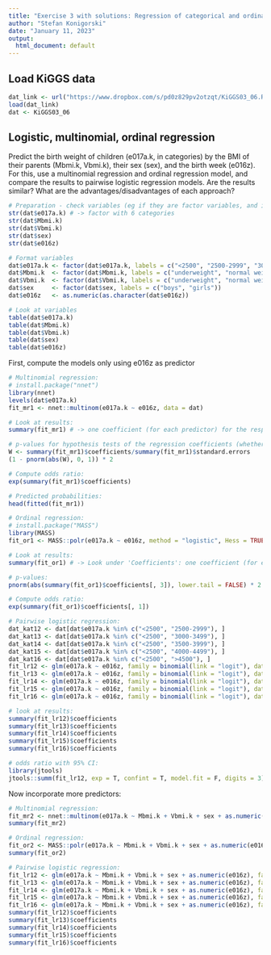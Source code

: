 ```yaml
---
title: "Exercise 3 with solutions: Regression of categorical and ordinal data"
author: "Stefan Konigorski"
date: "January 11, 2023"
output:
  html_document: default
---
```


## Load KiGGS data

```r
dat_link <- url("https://www.dropbox.com/s/pd0z829pv2otzqt/KiGGS03_06.RData?dl=1")
load(dat_link)
dat <- KiGGS03_06
```

## Logistic, multinomial, ordinal regression

Predict the birth weight of children (e017a.k, in categories) by the BMI of their parents (Mbmi.k, Vbmi.k), their sex (sex), and the birth week (e016z).
For this, use a multinomial regression and ordinal regression model, and compare the results to pairwise logistic regression models. 
Are the results similar? 
What are the advantages/disadvantages of each approach?

```r
# Preparation - check variables (eg if they are factor variables, and if yes, how many categories they have), especially important for e017a.k
str(dat$e017a.k) # -> factor with 6 categories
str(dat$Mbmi.k)
str(dat$Vbmi.k)
str(dat$sex)
str(dat$e016z)

# Format variables
dat$e017a.k <- factor(dat$e017a.k, labels = c("<2500", "2500-2999", "3000-3499", "3500-3999", "4000-4499", ">4500"))
dat$Mbmi.k  <- factor(dat$Mbmi.k, labels = c("underweight", "normal weight", "overweight", "obese"))
dat$Vbmi.k  <- factor(dat$Vbmi.k, labels = c("underweight", "normal weight", "overweight", "obese"))
dat$sex     <- factor(dat$sex, labels = c("boys", "girls"))
dat$e016z   <- as.numeric(as.character(dat$e016z))

# Look at variables
table(dat$e017a.k) 
table(dat$Mbmi.k)
table(dat$Vbmi.k)
table(dat$sex)
table(dat$e016z)
```

First, compute the models only using e016z as predictor

```r
# Multinomial regression:
# install.package("nnet")
library(nnet)
levels(dat$e017a.k)
fit_mr1 <- nnet::multinom(e017a.k ~ e016z, data = dat)

# Look at results: 
summary(fit_mr1) # -> one coefficient (for each predictor) for the respective comparison of the category (eg 2500-2999) with the reference category (here: <2500)

# p-values for hypothesis tests of the regression coefficients (whether they are 0 or not) have to be computed by hand, e.g.:
W <- summary(fit_mr1)$coefficients/summary(fit_mr1)$standard.errors
(1 - pnorm(abs(W), 0, 1)) * 2

# Compute odds ratio:
exp(summary(fit_mr1)$coefficients)

# Predicted probabilities: 
head(fitted(fit_mr1))
```

```r
# Ordinal regression:
# install.package("MASS")
library(MASS)
fit_or1 <- MASS::polr(e017a.k ~ e016z, method = "logistic", Hess = TRUE, data = dat)

# Look at results: 
summary(fit_or1) # -> Look under 'Coefficients': one coefficient (for each predictor) which contains the effect of the birth week on the birth weight category (under the proportional odds assumption)

# p-values:
pnorm(abs(summary(fit_or1)$coefficients[, 3]), lower.tail = FALSE) * 2

# Compute odds ratio:
exp(summary(fit_or1)$coefficients[, 1])
```

```r
# Pairwise logistic regression:
dat_kat12 <- dat[dat$e017a.k %in% c("<2500", "2500-2999"), ]
dat_kat13 <- dat[dat$e017a.k %in% c("<2500", "3000-3499"), ]
dat_kat14 <- dat[dat$e017a.k %in% c("<2500", "3500-3999"), ]
dat_kat15 <- dat[dat$e017a.k %in% c("<2500", "4000-4499"), ]
dat_kat16 <- dat[dat$e017a.k %in% c("<2500", ">4500"), ]
fit_lr12 <- glm(e017a.k ~ e016z, family = binomial(link = "logit"), data = dat_kat12)
fit_lr13 <- glm(e017a.k ~ e016z, family = binomial(link = "logit"), data = dat_kat13)
fit_lr14 <- glm(e017a.k ~ e016z, family = binomial(link = "logit"), data = dat_kat14)
fit_lr15 <- glm(e017a.k ~ e016z, family = binomial(link = "logit"), data = dat_kat15)
fit_lr16 <- glm(e017a.k ~ e016z, family = binomial(link = "logit"), data = dat_kat16)

# look at results:
summary(fit_lr12)$coefficients
summary(fit_lr13)$coefficients
summary(fit_lr14)$coefficients
summary(fit_lr15)$coefficients
summary(fit_lr16)$coefficients

# odds ratio with 95% CI:
library(jtools)
jtools::summ(fit_lr12, exp = T, confint = T, model.fit = F, digits = 3)
```

Now incorporate more predictors:

```r
# Multinomial regression:
fit_mr2 <- nnet::multinom(e017a.k ~ Mbmi.k + Vbmi.k + sex + as.numeric(e016z), data = dat)
summary(fit_mr2)
```

```r
# Ordinal regression:
fit_or2 <- MASS::polr(e017a.k ~ Mbmi.k + Vbmi.k + sex + as.numeric(e016z), method = "logistic", Hess = TRUE, data = dat)
summary(fit_or2) 
```

```r
# Pairwise logistic regression:
fit_lr12 <- glm(e017a.k ~ Mbmi.k + Vbmi.k + sex + as.numeric(e016z), family = binomial(link = "logit"), data = dat_kat12)
fit_lr13 <- glm(e017a.k ~ Mbmi.k + Vbmi.k + sex + as.numeric(e016z), family = binomial(link = "logit"), data = dat_kat13)
fit_lr14 <- glm(e017a.k ~ Mbmi.k + Vbmi.k + sex + as.numeric(e016z), family = binomial(link = "logit"), data = dat_kat14)
fit_lr15 <- glm(e017a.k ~ Mbmi.k + Vbmi.k + sex + as.numeric(e016z), family = binomial(link = "logit"), data = dat_kat15)
fit_lr16 <- glm(e017a.k ~ Mbmi.k + Vbmi.k + sex + as.numeric(e016z), family = binomial(link = "logit"), data = dat_kat16)
summary(fit_lr12)$coefficients
summary(fit_lr13)$coefficients
summary(fit_lr14)$coefficients
summary(fit_lr15)$coefficients
summary(fit_lr16)$coefficients
```
